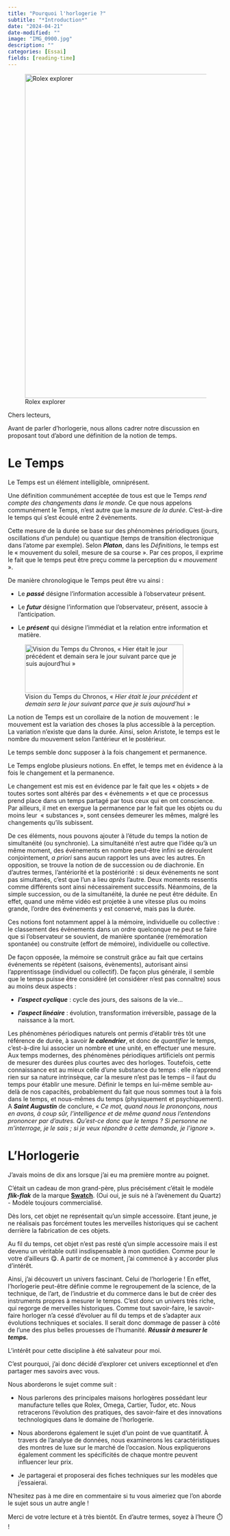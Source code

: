 ```yaml
---
title: "Pourquoi l'horlogerie ?"
subtitle: "*Introduction*"
date: "2024-04-21"
date-modified: ""
image: "IMG_0900.jpg"
description: ""
categories: [Essai]
fields: [reading-time]
---
```


![Rolex explorer](IMG_0950.jpg){fig-align="center" width="20cm"}

Chers lecteurs,

Avant de parler d'horlogerie, nous allons cadrer notre discussion en proposant tout d'abord une définition de la notion de temps.

# Le Temps

Le Temps est un élément intelligible, omniprésent.

Une définition communément acceptée de tous est que le Temps *rend compte des changements dans le monde.* Ce que nous appelons communément le Temps, n'est autre que la *mesure de la durée*. C'est-à-dire le temps qui s'est écoulé entre 2 évènements.

Cette mesure de la durée se base sur des phénomènes périodiques (jours, oscillations d'un pendule) ou quantique (temps de transition électronique dans l'atome par exemple). Selon ***Platon***, dans les *Définitions*, le temps est le « mouvement du soleil, mesure de sa course ». Par ces propos, il exprime le fait que le temps peut être preçu comme la perception du « *mouvement* ».

De manière chronologique le Temps peut être vu ainsi :

-   Le ***passé*** désigne l'information accessible à l'observateur présent.

-   Le ***futur*** désigne l'information que l'observateur, présent, associe à l'anticipation.

-   Le ***présent*** qui désigne l'immédiat et la relation entre information et matière.

![Vision du Temps du Chronos, « *Hier était le jour précédent et demain sera le jour suivant parce que je suis aujourd'hu*i »](présent.gif){fig-align="center" width="9.8cm" height="3cm"}

La notion de Temps est un corollaire de la notion de mouvement : le mouvement est la variation des choses la plus accessible à la perception. La variation n'existe que dans la durée. Ainsi, selon Aristote, le temps est le nombre du mouvement selon l'antérieur et le postérieur.

Le temps semble donc supposer à la fois changement et permanence.

Le Temps englobe plusieurs notions. En effet, le temps met en évidence à la fois le changement et la permanence. 

Le changement est mis est en évidence par le fait que les « objets » de toutes sortes sont altérés par des « évènements » et que ce processus prend place dans un temps partagé par tous ceux qui en ont conscience. Par ailleurs, il met en exergue la permanence par le fait que les objets ou du moins leur  « substances », sont censées demeurer les mêmes, malgré les changements qu'ils subissent.

De ces éléments, nous pouvons ajouter à l'étude du temps la notion de simultanéité (ou synchronie). La simultanéité n'est autre que l'idée qu'à un même moment, des événements en nombre peut-être infini se déroulent conjointement, *a priori* sans aucun rapport les uns avec les autres. En opposition, se trouve la notion de de succession ou de diachronie. En d'autres termes, l'antériorité et la postériorité : si deux événements ne sont pas simultanés, c'est que l'un a lieu *après* l'autre. Deux moments ressentis comme différents sont ainsi nécessairement successifs. Néanmoins, de la simple succession, ou de la simultanéité, la durée ne peut être déduite. En effet, quand une même vidéo est projetée à une vitesse plus ou moins grande, l'ordre des événements y est conservé, mais pas la durée.

Ces notions font notamment appel à la mémoire, individuelle ou collective : le classement des événements dans un ordre quelconque ne peut se faire que si l'observateur se souvient, de manière spontanée (remémoration spontanée) ou construite (effort de mémoire), individuelle ou collective.

De façon opposée, la mémoire se construit grâce au fait que certains événements se répètent (saisons, évènements), autorisant ainsi l'apprentissage (individuel ou collectif). De façon plus générale, il semble que le temps puisse être considéré (et considérer n'est pas connaître) sous au moins deux aspects :

-   ***l'aspect cyclique*** : cycle des jours, des saisons de la vie...

-   ***l'aspect linéaire*** : évolution, transformation irréversible, passage de la naissance à la mort.

Les phénomènes périodiques naturels ont permis d'établir très tôt une référence de durée, à savoir ***le calendrier***, et donc de *quantifier* le temps, c'est-à-dire lui associer un nombre et une unité, en effectuer une mesure. Aux temps modernes, des phénomènes périodiques artificiels ont permis de mesurer des durées plus courtes avec des horloges. Toutefois, cette connaissance est au mieux celle d'une substance du temps : elle n'apprend rien sur sa nature intrinsèque, car la mesure n'est pas le temps -- il faut du temps pour établir une mesure. Définir le temps en lui-même semble au-delà de nos capacités, probablement du fait que nous sommes tout à la fois dans le temps, et nous-mêmes du temps (physiquement et psychiquement). A ***Saint Augustin*** de conclure, « *Ce mot, quand nous le prononçons, nous en avons, à coup sûr, l'intelligence et de même quand nous l'entendons prononcer par d'autres. Qu'est-ce donc que le temps ? Si personne ne m'interroge, je le sais ; si je veux répondre à cette demande, je l'ignore* ».

# L'Horlogerie

J'avais moins de dix ans lorsque j'ai eu ma première montre au poignet.

C'était un cadeau de mon grand-père, plus précisément c'était le modèle ***flik-flak*** de la marque [**Swatch**](https://www.swatch.com/fr-fr/). (Oui oui, je suis né à l'avènement du Quartz) - Modèle toujours commercialisé.

Dès lors, cet objet ne représentait qu'un simple accessoire. Etant jeune, je ne réalisais pas forcément toutes les merveilles historiques qui se cachent derrière la fabrication de ces objets.

Au fil du temps, cet objet n'est pas resté q'un simple accessoire mais il est devenu un véritable outil insdispensable à mon quotidien. Comme pour le votre d'ailleurs 😋. A partir de ce moment, j'ai commencé à y accorder plus d'intérêt.

Ainsi, j'ai découvert un univers fascinant. Celui de l'horlogerie ! En effet, l'horlogerie peut-être définie comme le regroupement de la science, de la technique, de l'art, de l'industrie et du commerce dans le but de créer des instruments propres à mesurer le temps. C'est donc un univers très riche, qui regorge de merveilles historiques. Comme tout savoir-faire, le savoir-faire horloger n'a cessé d'évoluer au fil du temps et de s'adapter aux évolutions techniques et sociales. Il serait donc dommage de passer à côté de l'une des plus belles prouesses de l'humanité. ***Réussir à mesurer le temps.***

L'intérêt pour cette discipline à été salvateur pour moi.

C'est pourquoi, j'ai donc décidé d'explorer cet univers exceptionnel et d'en partager mes savoirs avec vous.

Nous aborderons le sujet comme suit :

-   Nous parlerons des principales maisons horlogères possédant leur manufacture telles que Rolex, Omega, Cartier, Tudor, etc. Nous retracerons l'évolution des pratiques, des savoir-faire et des innovations technologiques dans le domaine de l'horlogerie.

-   Nous aborderons également le sujet d'un point de vue quantitatif. À travers de l'analyse de données, nous examinerons les caractéristiques des montres de luxe sur le marché de l'occasion. Nous expliquerons également comment les spécificités de chaque montre peuvent influencer leur prix.

-   Je partagerai et proposerai des fiches techniques sur les modèles que j'essaierai.

N'hesitez pas à me dire en commentaire si tu vous aimeriez que l'on aborde le sujet sous un autre angle !

Merci de votre lecture et à très bientôt. En d'autre termes, soyez à l'heure ⏱️ !
